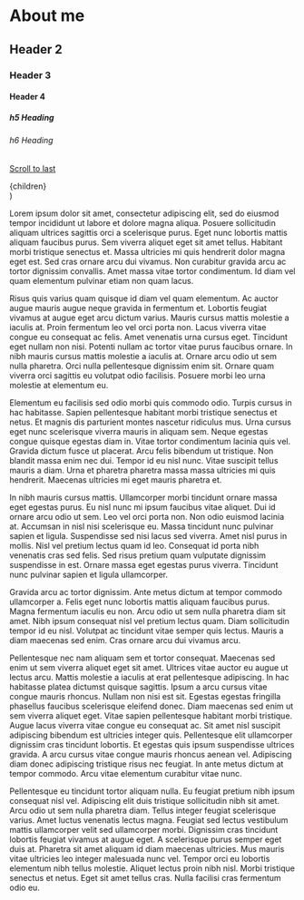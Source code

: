 
# About me

## Header 2

### Header 3

#### Header 4

##### h5 Heading

###### h6 Heading

<a href="#last">Scroll to last</a>

  <Layout>
    <div className="page">{children}</div>
  </Layout>
)


Lorem ipsum dolor sit amet, consectetur adipiscing elit, sed do eiusmod tempor incididunt ut labore et dolore magna aliqua. Posuere sollicitudin aliquam ultrices sagittis orci a scelerisque purus. Eget nunc lobortis mattis aliquam faucibus purus. Sem viverra aliquet eget sit amet tellus. Habitant morbi tristique senectus et. Massa ultricies mi quis hendrerit dolor magna eget est. Sed cras ornare arcu dui vivamus. Non curabitur gravida arcu ac tortor dignissim convallis. Amet massa vitae tortor condimentum. Id diam vel quam elementum pulvinar etiam non quam lacus.

Risus quis varius quam quisque id diam vel quam elementum. Ac auctor augue mauris augue neque gravida in fermentum et. Lobortis feugiat vivamus at augue eget arcu dictum varius. Mauris cursus mattis molestie a iaculis at. Proin fermentum leo vel orci porta non. Lacus viverra vitae congue eu consequat ac felis. Amet venenatis urna cursus eget. Tincidunt eget nullam non nisi. Potenti nullam ac tortor vitae purus faucibus ornare. In nibh mauris cursus mattis molestie a iaculis at. Ornare arcu odio ut sem nulla pharetra. Orci nulla pellentesque dignissim enim sit. Ornare quam viverra orci sagittis eu volutpat odio facilisis. Posuere morbi leo urna molestie at elementum eu.

Elementum eu facilisis sed odio morbi quis commodo odio. Turpis cursus in hac habitasse. Sapien pellentesque habitant morbi tristique senectus et netus. Et magnis dis parturient montes nascetur ridiculus mus. Urna cursus eget nunc scelerisque viverra mauris in aliquam sem. Neque egestas congue quisque egestas diam in. Vitae tortor condimentum lacinia quis vel. Gravida dictum fusce ut placerat. Arcu felis bibendum ut tristique. Non blandit massa enim nec dui. Tempor id eu nisl nunc. Vitae suscipit tellus mauris a diam. Urna et pharetra pharetra massa massa ultricies mi quis hendrerit. Maecenas ultricies mi eget mauris pharetra et.

In nibh mauris cursus mattis. Ullamcorper morbi tincidunt ornare massa eget egestas purus. Eu nisl nunc mi ipsum faucibus vitae aliquet. Dui id ornare arcu odio ut sem. Leo vel orci porta non. Non odio euismod lacinia at. Accumsan in nisl nisi scelerisque eu. Massa tincidunt nunc pulvinar sapien et ligula. Suspendisse sed nisi lacus sed viverra. Amet nisl purus in mollis. Nisl vel pretium lectus quam id leo. Consequat id porta nibh venenatis cras sed felis. Sed risus pretium quam vulputate dignissim suspendisse in est. Ornare massa eget egestas purus viverra. Tincidunt nunc pulvinar sapien et ligula ullamcorper.

Gravida arcu ac tortor dignissim. Ante metus dictum at tempor commodo ullamcorper a. Felis eget nunc lobortis mattis aliquam faucibus purus. Magna fermentum iaculis eu non. Arcu odio ut sem nulla pharetra diam sit amet. Nibh ipsum consequat nisl vel pretium lectus quam. Diam sollicitudin tempor id eu nisl. Volutpat ac tincidunt vitae semper quis lectus. Mauris a diam maecenas sed enim. Cras ornare arcu dui vivamus arcu.

<p id="last">Pellentesque nec nam aliquam sem et tortor consequat. Maecenas sed enim ut sem viverra aliquet eget sit amet. Ultrices vitae auctor eu augue ut lectus arcu. Mattis molestie a iaculis at erat pellentesque adipiscing. In hac habitasse platea dictumst quisque sagittis. Ipsum a arcu cursus vitae congue mauris rhoncus. Nullam non nisi est sit. Egestas egestas fringilla phasellus faucibus scelerisque eleifend donec. Diam maecenas sed enim ut sem viverra aliquet eget. Vitae sapien pellentesque habitant morbi tristique. Augue lacus viverra vitae congue eu consequat ac. Sit amet nisl suscipit adipiscing bibendum est ultricies integer quis. Pellentesque elit ullamcorper dignissim cras tincidunt lobortis. Et egestas quis ipsum suspendisse ultrices gravida. A arcu cursus vitae congue mauris rhoncus aenean vel. Adipiscing diam donec adipiscing tristique risus nec feugiat. In ante metus dictum at tempor commodo. Arcu vitae elementum curabitur vitae nunc.</p>

Pellentesque eu tincidunt tortor aliquam nulla. Eu feugiat pretium nibh ipsum consequat nisl vel. Adipiscing elit duis tristique sollicitudin nibh sit amet. Arcu odio ut sem nulla pharetra diam. Tellus integer feugiat scelerisque varius. Amet luctus venenatis lectus magna. Feugiat sed lectus vestibulum mattis ullamcorper velit sed ullamcorper morbi. Dignissim cras tincidunt lobortis feugiat vivamus at augue eget. A scelerisque purus semper eget duis at. Pharetra sit amet aliquam id diam maecenas ultricies. Mus mauris vitae ultricies leo integer malesuada nunc vel. Tempor orci eu lobortis elementum nibh tellus molestie. Aliquet lectus proin nibh nisl. Morbi tristique senectus et netus. Eget sit amet tellus cras. Nulla facilisi cras fermentum odio eu.


